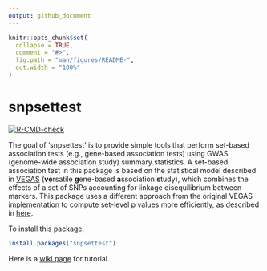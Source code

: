 ```yaml
---
output: github_document
---
```


<!-- README.md is generated from README.Rmd. Please edit that file -->

```r
knitr::opts_chunk$set(
  collapse = TRUE,
  comment = "#>",
  fig.path = "man/figures/README-",
  out.width = "100%"
)
```

# snpsettest

<!-- badges: start -->
[![R-CMD-check](https://github.com/HimesGroup/snpsettest/workflows/R-CMD-check/badge.svg)](https://github.com/HimesGroup/snpsettest/actions)
<!-- badges: end -->

The goal of 'snpsettest' is to provide simple tools that perform set-based
association tests (e.g., gene-based association tests) using GWAS (genome-wide
association study) summary statistics. A set-based association test in this
package is based on the statistical model described in
[VEGAS](https://www.ncbi.nlm.nih.gov/pmc/articles/PMC2896770/) (**ve**rsatile
**g**ene-based **a**ssociation **s**tudy), which combines the effects of a set
of SNPs accounting for linkage disequilibrium between markers. This package uses
a different approach from the original VEGAS implementation to compute set-level
p values more efficiently, as described in
[here](https://github.com/HimesGroup/snpsettest/wiki/Statistical-test-in-snpsettest).

To install this package, 

```r
install.packages("snpsettest")
```
Here is a [wiki page](https://github.com/HimesGroup/snpsettest/wiki/Getting-started) for tutorial.
